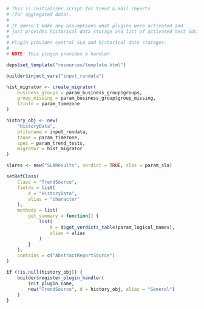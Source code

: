 ```r

# This is initializer script for trend & mail reports 
# (for aggregated data).
#
# It doesn't make any assumptions what plugins were activated and 
# just provides historical data storage and list of activated test ids.
#
# Plugin provides central SLA and historical data storages.
#
# NOTE: This plugin provides a handler.

deps$set_template("resources/template.html")

builder$inject_vars("input_rundata")

hist_migrator <- create_migrator(
    business_groups = param_business_group$groups,
    group_missing = param_business_group$group_missing,
    tzinfo = param_timezone
)

history_obj <- new(
    "HistoryData",
    pfilename = input_rundata,
    tzone = param_timezone,
    spec = param_trend_tests,
    migrator = hist_migrator
)

slares <- new("SLAResults", verdict = TRUE, slas = param_sla)

setRefClass(
    Class = "TrendSource",
    fields = list(
        d = "HistoryData",
        alias = "character"
    ),
    methods = list(
        get_summary = function() {
            list(
                d = d$get_verdicts_table(param_logical_names),
                alias = alias
            )
        }
    ),
    contains = c("AbstractReportSource")
)

if (!is.null(history_obj)) {
    builder$register_plugin_handler(
        init_plugin_name, 
        new("TrendSource", d = history_obj, alias = "General")
    )
}
```
